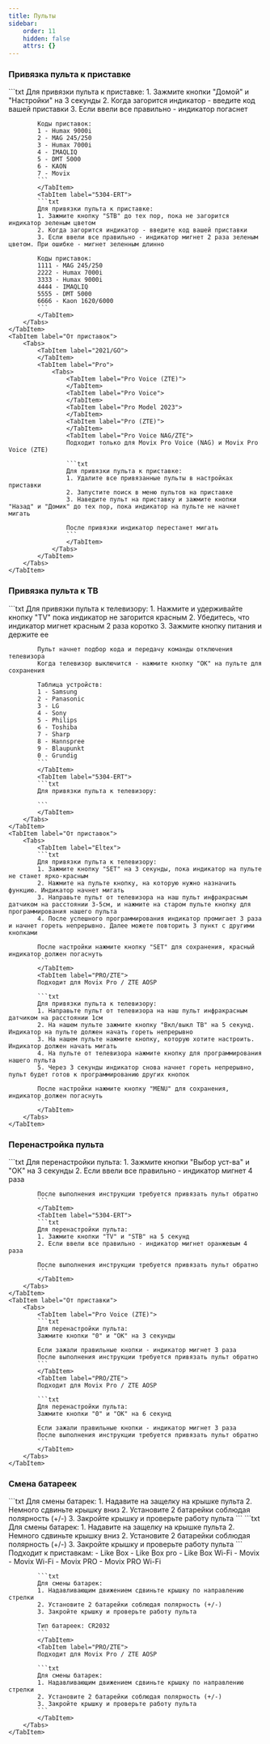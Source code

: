 ```yaml
---
title: Пульты
sidebar:
    order: 11
    hidden: false
    attrs: {}
---
```



### Привязка пульта к приставке
<Tabs>
    <TabItem label="Универсальные">
        <Tabs>
            <TabItem label="T4HU2032">
            ```txt
            Для привязки пульта к приставке:
            1. Зажмите кнопки "Домой" и "Настройки" на 3 секунды
            2. Когда загорится индикатор - введите код вашей приставки
            3. Если ввели все правильно - индикатор погаснет

            Коды приставок:
            1 - Humax 9000i
            2 - MAG 245/250
            3 - Humax 7000i
            4 - IMAQLIQ
            5 - DMT 5000
            6 - KAON
            7 - Movix
            ```
            </TabItem>
            <TabItem label="5304-ERT">
            ```txt
            Для привязки пульта к приставке:
            1. Зажмите кнопку "STB" до тех пор, пока не загорится индикатор зеленым цветом
            2. Когда загорится индикатор - введите код вашей приставки
            3. Если ввели все правильно - индикатор мигнет 2 раза зеленым цветом. При ошибке - мигнет зеленным длинно

            Коды приставок:
            1111 - MAG 245/250
            2222 - Humax 7000i
            3333 - Humax 9000i
            4444 - IMAQLIQ
            5555 - DMT 5000
            6666 - Kaon 1620/6000
            ```
            </TabItem>
        </Tabs>
    </TabItem>
    <TabItem label="От приставок">
        <Tabs>
            <TabItem label="2021/GO">
            </TabItem>
            <TabItem label="Pro">
                <Tabs>
                    <TabItem label="Pro Voice (ZTE)">
                    </TabItem>
                    <TabItem label="Pro Voice">
                    </TabItem>
                    <TabItem label="Pro Model 2023">
                    </TabItem>
                    <TabItem label="Pro (ZTE)">
                    </TabItem>
                    <TabItem label="Pro Voice NAG/ZTE">
                    Подходит только для Movix Pro Voice (NAG) и Movix Pro Voice (ZTE)

                    ```txt
                    Для привязки пульта к приставке:
                    1. Удалите все привязанные пульты в настройках приставки
                    2. Запустите поиск в меню пультов на приставке
                    3. Наведите пульт на приставку и зажмите кнопки "Назад" и "Домик" до тех пор, пока индикатор на пульте не начнет мигать

                    После привязки индикатор перестанет мигать                   
                    ```
                    </TabItem>
                </Tabs>
            </TabItem>
        </Tabs>
    </TabItem>
</Tabs>

### Привязка пульта к ТВ
<Tabs>
    <TabItem label="Универсальные">
        <Tabs>
            <TabItem label="T4HU2032">
            ```txt
            Для привязки пульта к телевизору:
            1. Нажмите и удерживайте кнопку "TV" пока индикатор не загорится красным
            2. Убедитесь, что индикатор мигнет красным 2 раза коротко
            3. Зажмите кнопку питания и держите ее

            Пульт начнет подбор кода и передачу команды отключения телевизора
            Когда телевизор выключится - нажмите кнопку "ОК" на пульте для сохранения

            Таблица устройств:
            1 - Samsung
            2 - Panasonic
            3 - LG
            4 - Sony
            5 - Philips
            6 - Toshiba
            7 - Sharp
            8 - Hannspree
            9 - Blaupunkt
            0 - Grundig
            ```
            </TabItem>
            <TabItem label="5304-ERT">
            ```txt
            Для привязки пульта к телевизору:
            
            ```
            </TabItem>
        </Tabs>
    </TabItem>
    <TabItem label="От приставок">
        <Tabs>
            <TabItem label="Eltex">
            ```txt
            Для привязки пульта к телевизору:
            1. Зажмите кнопку "SET" на 3 секунды, пока индикатор на пульте не станет ярко-красным
            2. Нажмите на пульте кнопку, на которую нужно назначить функцию. Индикатор начнет мигать
            3. Направьте пульт от телевизора на наш пульт инфракрасным датчиком на расстоянии 3-5см, и нажмите на старом пульте кнопку для программирования нашего пульта
            4. После успешного программирования индикатор промигает 3 раза и начнет гореть непрерывно. Далее можете повторить 3 пункт с другими кнопками

            После настройки нажмите кнопку "SET" для сохранения, красный индикатор должен погаснуть
            ```
            </TabItem>
            <TabItem label="PRO/ZTE">
            Подходит для Movix Pro / ZTE AOSP

            ```txt
            Для привязки пульта к телевизору:
            1. Направьте пульт от телевизора на наш пульт инфракрасным датчиком на расстоянии 1см
            2. На нашем пульте зажмите кнопку "Вкл/выкл ТВ" на 5 секунд. Индикатор на пульте должен начать гореть непрерывно
            3. На нашем пульте нажмите кнопку, которую хотите настроить. Индикатор должен начать мигать
            4. На пульте от телевизора нажмите кнопку для программирования нашего пульта
            5. Через 3 секунды индикатор снова начнет гореть непрерывно, пульт будет готов к программированию других кнопок

            После настройки нажмите кнопку "MENU" для сохранения, индикатор должен погаснуть
            ```
            </TabItem>
        </Tabs>
    </TabItem>
</Tabs>

### Перенастройка пульта
<Tabs>
    <TabItem label="Универсальные">
        <Tabs>
            <TabItem label="T4HU2032">
            ```txt
            Для перенастройки пульта:
            1. Зажмите кнопки "Выбор уст-ва" и "ОК" на 3 секунды
            2. Если ввели все правильно - индикатор мигнет 4 раза

            После выполнения инструкции требуется привязать пульт обратно
            ```
            </TabItem>
            <TabItem label="5304-ERT">
            ```txt
            Для перенастройки пульта:
            1. Зажмите кнопки "TV" и "STB" на 5 секунд
            2. Если ввели все правильно - индикатор мигнет оранжевым 4 раза

            После выполнения инструкции требуется привязать пульт обратно
            ```
            </TabItem>
        </Tabs>
    </TabItem>
    <TabItem label="От приставки">
        <Tabs>
            <TabItem label="Pro Voice (ZTE)">
            ```txt
            Для перенастройки пульта:
            Зажмите кнопки "0" и "ОК" на 3 секунды
            
            Если зажали правильные кнопки - индикатор мигнет 3 раза
            После выполнения инструкции требуется привязать пульт обратно
            ```
            </TabItem>
            <TabItem label="PRO/ZTE">
            Подходит для Movix Pro / ZTE AOSP

            ```txt
            Для перенастройки пульта:
            Зажмите кнопки "0" и "ОК" на 6 секунд
            
            Если зажали правильные кнопки - индикатор мигнет 3 раза
            После выполнения инструкции требуется привязать пульт обратно
            ```
            </TabItem>
        </Tabs>
    </TabItem>
</Tabs>

### Смена батареек
<Tabs>
    <TabItem label="Универсальные">
        <Tabs>
            <TabItem label="T4HU2032">
            ```txt
            Для смены батарек:
            1. Надавите на защелку на крышке пульта
            2. Немного сдвиньте крышку вниз
            2. Установите 2 батарейки соблюдая полярность (+/-)
            3. Закройте крышку и проверьте работу пульта
            ```
            </TabItem>
            <TabItem label="5304-ERT">
            ```txt
            Для смены батарек:
            1. Надавите на защелку на крышке пульта
            2. Немного сдвиньте крышку вниз
            2. Установите 2 батарейки соблюдая полярность (+/-)
            3. Закройте крышку и проверьте работу пульта
            ```
            </TabItem>
        </Tabs>
    </TabItem>
    <TabItem label="От приставок">
        <Tabs>
            <TabItem label="Movix">
            Подходит к приставкам:
            - Like Box
            - Like Box pro
            - Like Box Wi-Fi
            - Movix
            - Movix Wi-Fi
            - Movix PRO
            - Movix PRO Wi-Fi

            ```txt
            Для смены батарек:
            1. Надавливающим движением сдвиньте крышку по направлению стрелки
            2. Установите 2 батарейки соблюдая полярность (+/-)
            3. Закройте крышку и проверьте работу пульта

            Тип батареек: CR2032
            ```
            </TabItem>
            <TabItem label="PRO/ZTE">
            Подходит для Movix Pro / ZTE AOSP

            ```txt
            Для смены батарек:
            1. Надавливающим движением сдвиньте крышку по направлению стрелки
            2. Установите 2 батарейки соблюдая полярность (+/-)
            3. Закройте крышку и проверьте работу пульта
            ```
            </TabItem>
        </Tabs>
    </TabItem>
</Tabs>